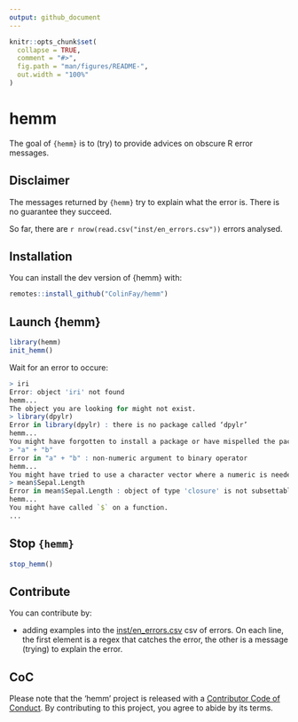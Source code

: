 ```yaml
---
output: github_document
---
```


<!-- README.md is generated from README.Rmd. Please edit that file -->

```r
knitr::opts_chunk$set(
  collapse = TRUE,
  comment = "#>",
  fig.path = "man/figures/README-",
  out.width = "100%"
)
```
# hemm

The goal of `{hemm}` is to (try) to provide advices on obscure R error messages. 

## Disclaimer

The messages returned by `{hemm}` try to explain what the error is. There is no guarantee they succeed. 

So far, there are `r nrow(read.csv("inst/en_errors.csv"))` errors analysed.


## Installation

You can install the dev version of {hemm} with:

``` r
remotes::install_github("ColinFay/hemm")
```

## Launch {hemm}

``` r
library(hemm)
init_hemm()
```

Wait for an error to occure:

``` r
> iri
Error: object 'iri' not found
hemm...
The object you are looking for might not exist. 
> library(dpylr)
Error in library(dpylr) : there is no package called ‘dpylr’
hemm...
You might have forgotten to install a package or have mispelled the package name 
> "a" + "b"
Error in "a" + "b" : non-numeric argument to binary operator
hemm...
You might have tried to use a character vector where a numeric is needed. 
> mean$Sepal.Length
Error in mean$Sepal.Length : object of type 'closure' is not subsettable
hemm...
You might have called `$` on a function.
...
```
## Stop `{hemm}`

``` r
stop_hemm()
```

## Contribute

You can contribute by: 

+ adding examples into the [inst/en_errors.csv](inst/en_errors.csv) csv of errors. On each line, the first element is a regex that catches the error, the other is a message (trying) to explain the error.

## CoC

Please note that the 'hemm' project is released with a [Contributor Code of Conduct](CODE_OF_CONDUCT.md). By contributing to this project, you agree to abide by its terms.
